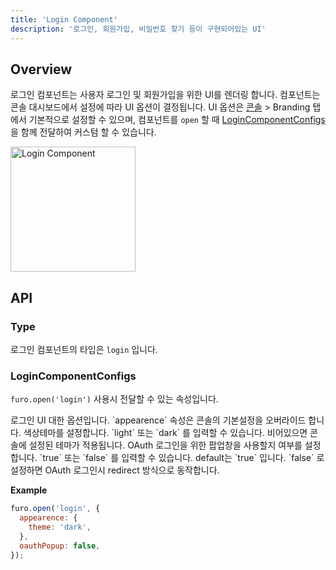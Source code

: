 ```yaml
---
title: 'Login Component'
description: '로그인, 회원가입, 비밀번호 찾기 등이 구현되어있는 UI'
---
```


## Overview

로그인 컴포넌트는 사용자 로그인 및 회원가입을 위한 UI를 렌더링 합니다. 컴포넌트는 콘솔 대시보드에서
설정에 따라 UI 옵션이 결정됩니다. UI 옵션은 [콘솔](https://console.furo.one) > Branding 탭에서 기본적으로 설정할 수 있으며,
컴포넌트를 `open` 할 때 [LoginComponentConfigs](#logincomponentconfigs)을 함께 전달하여 커스텀 할 수 있습니다.

<Frame>
  <img
    noZoom
    src="/images/login-component.jpg"
    alt="Login Component"
    width="200"
  />
</Frame>

## API

### Type

로그인 컴포넌트의 타입은 `login` 입니다.

### LoginComponentConfigs

`furo.open('login')` 사용시 전달할 수 있는 속성입니다.

<ParamField path="appearence" type="object">
  로그인 UI 대한 옵션입니다. `appearence` 속성은 콘솔의 기본설정을 오버라이드 합니다.

  <Expandable title="properties" defaultOpen>
    <ResponseField name="theme" type="string">
      색상테마를 설정합니다. `light` 또는 `dark` 를 입력할 수 있습니다. 비어있으면
  콘솔에 설정된 테마가 적용됩니다.
    </ResponseField>
  </Expandable>
</ParamField>

<ParamField path="oauthPopup" type="boolean" default={true}>
  OAuth 로그인을 위한 팝업창을 사용할지 여부를 설정합니다. `true` 또는 `false`
  를 입력할 수 있습니다. default는 `true` 입니다. `false` 로 설정하면 OAuth
  로그인시 redirect 방식으로 동작합니다.
</ParamField>

**Example**

```js
furo.open('login', {
  appearence: {
    theme: 'dark',
  },
  oauthPopup: false,
});
```
